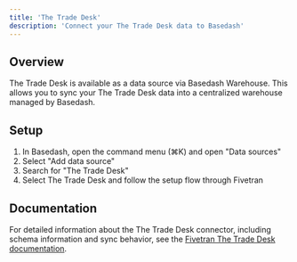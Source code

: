 ```yaml
---
title: 'The Trade Desk'
description: 'Connect your The Trade Desk data to Basedash'
---
```


## Overview

The Trade Desk is available as a data source via Basedash Warehouse. This allows you to sync your The Trade Desk data into a centralized warehouse managed by Basedash.

## Setup

1. In Basedash, open the command menu (⌘K) and open "Data sources"
2. Select "Add data source"
3. Search for "The Trade Desk"
4. Select The Trade Desk and follow the setup flow through Fivetran

## Documentation

For detailed information about the The Trade Desk connector, including schema information and sync behavior, see the [Fivetran The Trade Desk documentation](https://fivetran.com/docs/connectors/applications/the-trade-desk).
